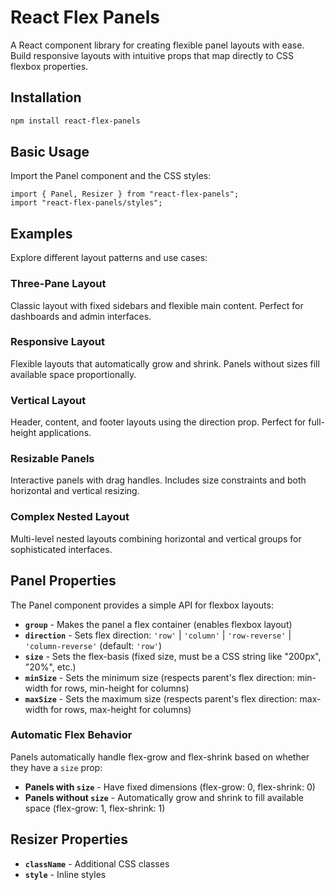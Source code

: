 
# React Flex Panels

A React component library for creating flexible panel layouts with ease. Build responsive layouts with intuitive props that map directly to CSS flexbox properties.

## Installation

```bash
npm install react-flex-panels
```

## Basic Usage

Import the Panel component and the CSS styles:

```tsx
import { Panel, Resizer } from "react-flex-panels";
import "react-flex-panels/styles";
```

## Examples

Explore different layout patterns and use cases:

<div style={{ display: 'grid', gridTemplateColumns: 'repeat(auto-fit, minmax(300px, 1fr))', gap: '1rem', margin: '2rem 0' }}>
  <Link href="/three-pane" style={{ textDecoration: 'none', color: 'inherit' }}>
    <div style={{ border: '1px solid #eee', padding: '1rem', borderRadius: '8px' }}>
      <h3>Three-Pane Layout</h3>
      <p>Classic layout with fixed sidebars and flexible main content. Perfect for dashboards and admin interfaces.</p>
    </div>
  </Link>

  <Link href="/responsive" style={{ textDecoration: 'none', color: 'inherit' }}>
    <div style={{ border: '1px solid #eee', padding: '1rem', borderRadius: '8px' }}>
      <h3>Responsive Layout</h3>
      <p>Flexible layouts that automatically grow and shrink. Panels without sizes fill available space proportionally.</p>
    </div>
  </Link>

  <Link href="/vertical" style={{ textDecoration: 'none', color: 'inherit' }}>
    <div style={{ border: '1px solid #eee', padding: '1rem', borderRadius: '8px' }}>
      <h3>Vertical Layout</h3>
      <p>Header, content, and footer layouts using the direction prop. Perfect for full-height applications.</p>
    </div>
  </Link>

  <Link href="/resizable" style={{ textDecoration: 'none', color: 'inherit' }}>
    <div style={{ border: '1px solid #eee', padding: '1rem', borderRadius: '8px' }}>
      <h3>Resizable Panels</h3>
      <p>Interactive panels with drag handles. Includes size constraints and both horizontal and vertical resizing.</p>
    </div>
  </Link>

  <Link href="/nested" style={{ textDecoration: 'none', color: 'inherit' }}>
    <div style={{ border: '1px solid #eee', padding: '1rem', borderRadius: '8px' }}>
      <h3>Complex Nested Layout</h3>
      <p>Multi-level nested layouts combining horizontal and vertical groups for sophisticated interfaces.</p>
    </div>
  </Link>
</div>

## Panel Properties

The Panel component provides a simple API for flexbox layouts:

- **`group`** - Makes the panel a flex container (enables flexbox layout)
- **`direction`** - Sets flex direction: `'row'` | `'column'` | `'row-reverse'` | `'column-reverse'` (default: `'row'`)
- **`size`** - Sets the flex-basis (fixed size, must be a CSS string like "200px", "20%", etc.)
- **`minSize`** - Sets the minimum size (respects parent's flex direction: min-width for rows, min-height for columns)
- **`maxSize`** - Sets the maximum size (respects parent's flex direction: max-width for rows, max-height for columns)

### Automatic Flex Behavior

Panels automatically handle flex-grow and flex-shrink based on whether they have a `size` prop:
- **Panels with `size`** - Have fixed dimensions (flex-grow: 0, flex-shrink: 0)
- **Panels without `size`** - Automatically grow and shrink to fill available space (flex-grow: 1, flex-shrink: 1)

## Resizer Properties

- **`className`** - Additional CSS classes
- **`style`** - Inline styles
